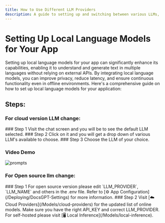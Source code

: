 ```yaml
---
title: How to Use Different LLM Providers
description: A guide to setting up and switching between various LLMs, including cloud and open source options.
---
```



# Setting Up Local Language Models for Your App

Setting up local language models for your app can significantly enhance its capabilities, enabling it to understand and generate text in multiple languages without relying on external APIs. By integrating local language models, you can improve privacy, reduce latency, and ensure continuous functionality even in offline environments. Here's a comprehensive guide on how to set up local language models for your application:

## Steps:
### For cloud version LLM change:
<Steps >
### Step 1
Visit the chat screen and you will be to see the default LLM selected.
### Step 2
Click on it and you will get a drop down of various LLM's available to choose.
### Step 3
Choose the LLM of your choice.
</Steps>


### Video Demo
<Image src="/llms.gif" alt="prompts" width={800} height={500} />

### For Open source llm change:
<Steps>
### Step 1
For open source version please edit `LLM_PROVIDER`, `LLM_NAME` and others in the .env file. Refer to [⚙️ App Configuration](/Deploying/DocsGPT-Settings) for more information.
### Step 2
Visit [☁️ Cloud Providers](/Models/cloud-providers) for the updated list of online models. Make sure you have the right API_KEY and correct LLM_PROVIDER.
For self-hosted please visit [🖥️ Local Inference](/Models/local-inference). 
</Steps>